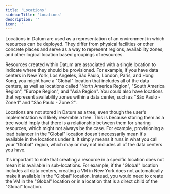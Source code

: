 ```yaml
---
title: 'Locations'
sidebarTitle: 'Locations'
description: ''
icon: ''
---
```


Locations in Datum are used as a representation of an environment in which resources can be deployed. They differ from physical facilities or other concrete places and serve as a way to represent regions, availability zones, and other logical location based groupings of resources.

Resources created within Datum are associated with a single location to indicate where they should be provisioned. For example, if you have data centers in New York, Los Angeles, São Paulo, London, Paris, and Hong Kong, you might have a "Global" location that includes all of the data centers, as well as locations called "North America Region", "South America Region", "Europe Region", and "Asia Region". You could also have locations that represent availability zones within a data center, such as "São Paulo - Zone 1" and "São Paulo - Zone 2".

Locations are not stored in Datum as a tree, even though the user's implementation will likely resemble a tree. This is because storing them as a tree would imply that there is a relationship between them for sharing resources, which might not always be the case. For example, provisioning a load balancer in the "Global" location doesn't necessarily mean it's available in the locations under it. It simply means it runs in what you call your "Global" region, which may or may not includes all of the data centers you have.

It's important to note that creating a resource in a specific location does not mean it is available in sub-locations. For example, if the "Global" location includes all data centers, creating a VM in New York does not automatically make it available in the "Global" location. Instead, you would need to create the VM in the "Global" location or in a location that is a direct child of the "Global" location.